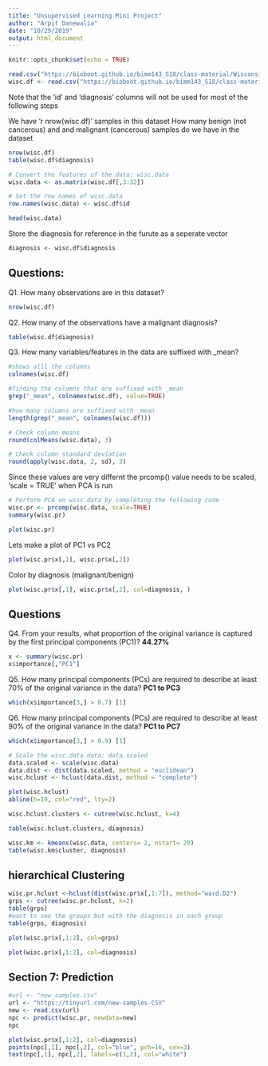 ```yaml
---
title: "Unsupervised Learning Mini Project"
author: "Arpit Danewalia"
date: "10/29/2019"
output: html_document
---
```


```r
knitr::opts_chunk$set(echo = TRUE)
```


```r
read.csv("https://bioboot.github.io/bimm143_S18/class-material/WisconsinCancer.csv")
wisc.df <- read.csv("https://bioboot.github.io/bimm143_S18/class-material/WisconsinCancer.csv")
```
Note that the 'id' and 'diagnosis' columns will not be used for most of the following steps 

We have 'r nrow(wisc.df)' samples in this dataset
How many benign (not cancerous) and and malignant (cancerous) samples do we have in the dataset

```r
nrow(wisc.df)
table(wisc.df$diagnosis)
```

```r
# Convert the features of the data: wisc.data
wisc.data <- as.matrix(wisc.df[,3:32])

# Set the row names of wisc.data
row.names(wisc.data) <- wisc.df$id

head(wisc.data)
```

Store the diagnosis for reference in the furute as a seperate vector 
```r
diagnosis <- wisc.df$diagnosis
```

## Questions: 
Q1. How many observations are in this dataset?
```r
nrow(wisc.df)
```
Q2. How many of the observations have a malignant diagnosis?
```r
table(wisc.df$diagnosis)
```
Q3. How many variables/features in the data are suffixed with _mean?
```r
#shows alll the columns
colnames(wisc.df)

#finding the columns that are suffixed with _mean 
grep("_mean", colnames(wisc.df), value=TRUE)

#how many columns are suffixed with _mean
length(grep("_mean", colnames(wisc.df)))
```

```r
# Check column means
round(colMeans(wisc.data), 3)
```

```r
# Check column standard deviation 
round(apply(wisc.data, 2, sd), 3)
```

Since these values are very differnt the prcomp() value needs to be scaled, 'scale = TRUE' when PCA is run 
```r
# Perform PCA on wisc.data by completing the following code
wisc.pr <- prcomp(wisc.data, scale=TRUE)
summary(wisc.pr)
```

```r
plot(wisc.pr)
```


Lets make a plot of PC1 vs PC2
```r
plot(wisc.pr$x[,1], wisc.pr$x[,2])
```

Color by diagnosis (malignant/benign)
```r
plot(wisc.pr$x[,1], wisc.pr$x[,2], col=diagnosis, )
```

## Questions 
Q4. From your results, what proportion of the original variance is captured by the first principal components (PC1)?
**44.27%**
```r
x <- summary(wisc.pr)
x$importance[,"PC1"]
```

Q5. How many principal components (PCs) are required to describe at least 70% of the original variance in the data?
**PC1 to PC3**
```r
which(x$importance[3,] > 0.7) [1]
```

Q6. How many principal components (PCs) are required to describe at least 90% of the original variance in the data?
**PC1 to PC7**
```r
which(x$importance[3,] > 0.9) [1]
```

```r
# Scale the wisc.data data: data.scaled
data.scaled <- scale(wisc.data)
data.dist <- dist(data.scaled, method = "euclidean")
wisc.hclust <- hclust(data.dist, method = "complete")
```

```r
plot(wisc.hclust)
abline(h=19, col="red", lty=2)
```

```r
wisc.hclust.clusters <- cutree(wisc.hclust, k=4)
```

```r
table(wisc.hclust.clusters, diagnosis)
```

```r
wisc.km <- kmeans(wisc.data, centers= 2, nstart= 20)
table(wisc.km$cluster, diagnosis)
```

## hierarchical Clustering 

```r
wisc.pr.hclust <-hclust(dist(wisc.pr$x[,1:7]), method="ward.D2")
grps <- cutree(wisc.pr.hclust, k=2)
table(grps)
#want to see the groups but with the diagnosis in each group
table(grps, diagnosis)

plot(wisc.pr$x[,1:2], col=grps)

plot(wisc.pr$x[,1:2], col=diagnosis)
```

## Section 7: Prediction 

```r
#url <- "new_samples.csv"
url <- "https://tinyurl.com/new-samples-CSV"
new <- read.csv(url)
npc <- predict(wisc.pr, newdata=new)
npc
```

```r
plot(wisc.pr$x[,1:2], col=diagnosis)
points(npc[,1], npc[,2], col="blue", pch=16, cex=3)
text(npc[,1], npc[,2], labels=c(1,2), col="white")
```



















